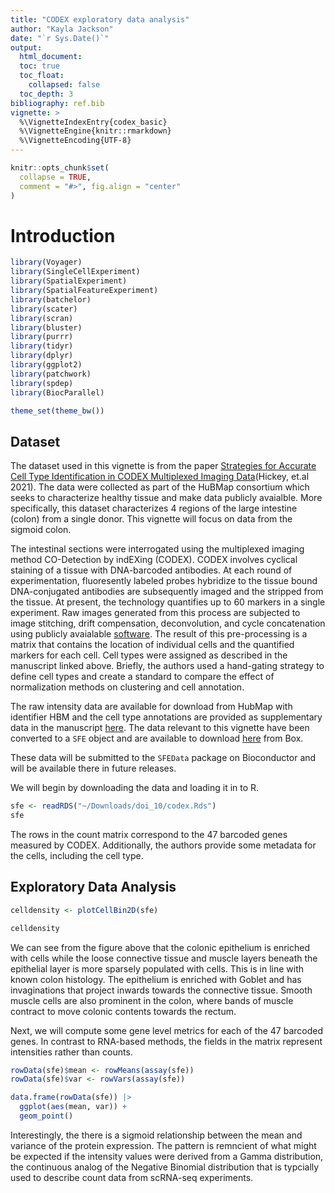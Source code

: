 ```yaml
---
title: "CODEX exploratory data analysis"
author: "Kayla Jackson"
date: "`r Sys.Date()`"
output: 
  html_document:
  toc: true
  toc_float:
    collapsed: false
  toc_depth: 3
bibliography: ref.bib
vignette: >
  %\VignetteIndexEntry{codex_basic}
  %\VignetteEngine{knitr::rmarkdown}
  %\VignetteEncoding{UTF-8}
---
```


```r
knitr::opts_chunk$set(
  collapse = TRUE,
  comment = "#>", fig.align = "center"
)
```

# Introduction

```r
library(Voyager)
library(SingleCellExperiment)
library(SpatialExperiment)
library(SpatialFeatureExperiment)
library(batchelor)
library(scater)
library(scran)
library(bluster)
library(purrr)
library(tidyr)
library(dplyr)
library(ggplot2)
library(patchwork)
library(spdep)
library(BiocParallel)

theme_set(theme_bw())
```
## Dataset
The dataset used in this vignette is from the paper [Strategies for Accurate Cell Type Identification in CODEX Multiplexed Imaging Data](doi.org/10.3389/fimmu.2021.727626)(Hickey, et.al 2021). The data were collected as part of the HuBMap consortium which seeks to characterize healthy tissue and make data publicly avaialble. More specifically, this dataset characterizes 4 regions of the large intestine (colon) from a single donor. This vignette will focus on data from the sigmoid colon. 

The intestinal sections were interrogated using the multiplexed imaging method CO-Detection by indEXing (CODEX). CODEX involves cyclical staining of a tissue with DNA-barcoded antibodies. At each round of experimentation, fluoresently labeled probes hybridize to the tissue bound DNA-conjugated antibodies are subsequently imaged and the stripped from the tissue. At present, the technology quantifies up to 60 markers in a single experiment. Raw images generated from this process are subjected to image stitching, drift compensation, deconvolution, and cycle concatenation using publicly avaialable [software](https://github.com/nolanlab/CODEX). The result of this pre-processing is a matrix that contains the location of individual cells and the quantified markers for each cell. Cell types were assigned as described in the manuscript linked above. Briefly, the authors used a hand-gating strategy to define cell types and create a standard to compare the effect of normalization methods on clustering and cell annotation. 

The raw intensity data are available for download from HubMap with identifier HBM and the cell type annotations are provided as supplementary data in the manuscript [here](). The data relevant to this vignette have been converted to a `SFE` object and are available to download [here]() from Box.  

These data will be submitted to the `SFEData` package on Bioconductor and will be available there in future releases. 

We will begin by downloading the data and loading it in to R. 
```r
sfe <- readRDS("~/Downloads/doi_10/codex.Rds")
sfe
```
The rows in the count matrix correspond to the 47 barcoded genes measured by CODEX. Additionally, the authors provide some metadata for the cells, including the cell type. 

## Exploratory Data Analysis

```r
celldensity <- plotCellBin2D(sfe)

celldensity
```
We can see from the figure above that the colonic epithelium is enriched with cells while the loose connective tissue and muscle layers beneath the epithelial layer is more sparsely populated with cells. This is in line with known colon histology. The epithelium is enriched with Goblet and has invaginations that project inwards towards the connective tissue. Smooth muscle cells are also prominent in the colon, where bands of muscle contract to move colonic contents towards the rectum.  

Next, we will compute some gene level metrics for each of the 47 barcoded genes. In contrast to RNA-based methods, the fields in the matrix represent intensities rather than counts.  
```r
rowData(sfe)$mean <- rowMeans(assay(sfe))
rowData(sfe)$var <- rowVars(assay(sfe))

data.frame(rowData(sfe)) |>
  ggplot(aes(mean, var)) + 
  geom_point()
```
Interestingly, the there is a sigmoid relationship between the mean and variance of the protein expression. The pattern is remncient of what might be expected if the intensity values were derived from a Gamma distribution, the continuous analog of the Negative Binomial distribution that is typcially used to describe count data from scRNA-seq experiments. 